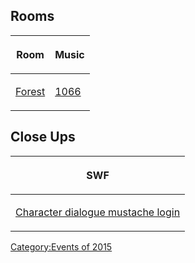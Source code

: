 {{CPW|Mustache Madness|Loucura Bigoduda}}

==Rooms==
<center>
{|class="wikitable"
!Room
!Music
|-
|[[Media:RoomsForest-MustacheMadness.swf|Forest]]||[[Media:Music1066.swf|1066]]
|}
</center>

==Close Ups==
<center>
{|class="wikitable"
!SWF
|-
|[[Media:Close upsCharacter dialogue mustache login-MustacheMadness.swf|Character dialogue mustache login]]
|}
</center>

{{Events}}

[[Category:Events of 2015]]
